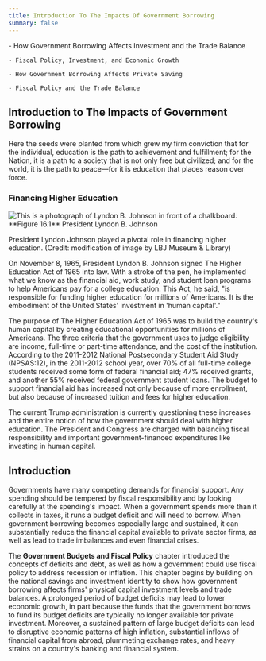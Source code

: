 ```yaml
---
title: Introduction To The Impacts Of Government Borrowing
summary: false
---
```


<Info title='In this chapter, you will learn about:'>
    - How Government Borrowing Affects Investment and the Trade Balance

    - Fiscal Policy, Investment, and Economic Growth

    - How Government Borrowing Affects Private Saving

    - Fiscal Policy and the Trade Balance

</Info>

## Introduction to The Impacts of Government Borrowing

<Callout>
  Here the seeds were planted from which grew my firm conviction that for the
  individual, education is the path to achievement and fulfillment; for the
  Nation, it is a path to a society that is not only free but civilized; and for
  the world, it is the path to peace—for it is education that places reason over
  force.
</Callout>

### Financing Higher Education

<Image alt='This is a photograph of Lyndon B. Johnson in front of a chalkboard.' src='/images/module-4/chapter-16/cf86fe1205e09d098a15d1c59fd9b8bbe96a1a22.png' floatLeft width={400} height={300}>
**Figure 16.1** President Lyndon B. Johnson

President Lyndon Johnson played a pivotal role in financing higher education. (Credit: modification of image by LBJ Museum & Library)

</Image>

On November 8, 1965, President Lyndon B. Johnson signed The Higher Education Act of 1965 into law. With a stroke of the pen, he implemented what we know as the financial aid, work study, and student loan programs to help Americans pay for a college education. This Act, he said, "is responsible for funding higher education for millions of Americans. It is the embodiment of the United States' investment in 'human capital'."

The purpose of The Higher Education Act of 1965 was to build the country's human capital by creating educational opportunities for millions of Americans. The three criteria that the government uses to judge eligibility are income, full-time or part-time attendance, and the cost of the institution. According to the 2011-2012 National Postsecondary Student Aid Study (NPSAS:12), in the 2011-2012 school year, over 70% of all full-time college students received some form of federal financial aid; 47% received grants, and another 55% received federal government student loans. The budget to support financial aid has increased not only because of more enrollment, but also because of increased tuition and fees for higher education.

The current Trump administration is currently questioning these increases and the entire notion of how the government should deal with higher education. The President and Congress are charged with balancing fiscal responsibility and important government-financed expenditures like investing in human capital.

## Introduction

Governments have many competing demands for financial support. Any spending should be tempered by fiscal responsibility and by looking carefully at the spending's impact. When a government spends more than it collects in taxes, it runs a budget deficit and will need to borrow. When government borrowing becomes especially large and sustained, it can substantially reduce the financial capital available to private sector firms, as well as lead to trade imbalances and even financial crises.

The **Government Budgets and Fiscal Policy** chapter introduced the concepts of deficits and debt, as well as how a government could use fiscal policy to address recession or inflation. This chapter begins by building on the national savings and investment identity to show how government borrowing affects firms' physical capital investment levels and trade balances. A prolonged period of budget deficits may lead to lower economic growth, in part because the funds that the government borrows to fund its budget deficits are typically no longer available for private investment. Moreover, a sustained pattern of large budget deficits can lead to disruptive economic patterns of high inflation, substantial inflows of financial capital from abroad, plummeting exchange rates, and heavy strains on a country's banking and financial system.
